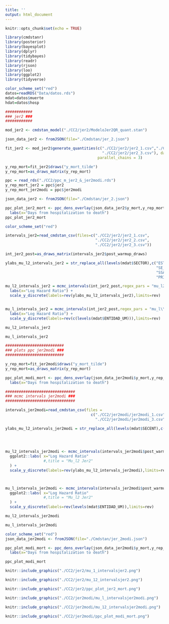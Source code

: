 ```yaml
---
title: ''
output: html_document
---
```


```r
knitr::opts_chunk$set(echo = TRUE)
```

```r
library(cmdstanr)
library(posterior)
library(bayesplot)
library(dplyr)
library(tidybayes)
library(readr)
library(rjson)
library(loo)
library(ggplot2)
library(tidyverse)

color_scheme_set("red")
datos=readRDS("Data/datos.rds")
mdat=datos$muerte
hdat=datos$hosp

```

```r

############
### jer2 ###
############

mod_jer2 <- cmdstan_model("./CC2/jer2/ModeloJer2QR_quant.stan")

json_data_jer2 <- fromJSON(file="./Cmdstan/jer_2.json")

fit_jer2 <- mod_jer2$generate_quantities(c("./CC2/jer2/jer2_1.csv","./CC2/jer2/jer2_2.csv",
                                           "./CC2/jer2/jer2_3.csv"), data = "./Cmdstan/jer_2.json",  
                                         parallel_chains = 3)

y_rep_mort=fit_jer2$draws("y_mort_tilde")
y_rep_mort=as_draws_matrix(y_rep_mort)
```

```r
ppc = read_rds("./CC2/ppc_m_jer2_&_jer2modi.rds")
y_rep_mort_jer2 = ppc$jer2
y_rep_mort_jer2modi = ppc$jer2modi

json_data_jer2 <- fromJSON(file="./Cmdstan/jer_2.json")
```

```r
ppc_plot_jer2_mort <- ppc_dens_overlay(json_data_jer2$y_mort,y_rep_mort_jer2) + 
  labs(x="Days from hospitalization to death")
ppc_plot_jer2_mort
```

```r
color_scheme_set("red")

intervals_jer2=read_cmdstan_csv(files=c("./CC2/jer2/jer2_1.csv",
                                        "./CC2/jer2/jer2_2.csv",
                                        "./CC2/jer2/jer2_3.csv"))

int_jer2_post=as_draws_matrix(intervals_jer2$post_warmup_draws)

ylabs_mu_l2_intervals_jer2 = str_replace_all(levels(mdat$SECTOR),c("ESTATAL" = "State managed",
                                                                   "SE_MAR_PE" = "SEDENA/SEMAR/PEMEX", 
                                                                   "SSA_OTROS" = "SSA",
                                                                   "PRIVADA"= "Private healthcare provider"))

mu_l2_intervals_jer2 = mcmc_intervals(int_jer2_post,regex_pars = "mu_l2\\W",prob_outer = .95) + 
  labs(x="Log Hazard Ratio") + 
  scale_y_discrete(labels=rev(ylabs_mu_l2_intervals_jer2),limits=rev)


mu_l_intervals_jer2 = mcmc_intervals(int_jer2_post,regex_pars = "mu_l\\W",prob_outer = .95) + 
  labs(x="Log Hazard Ratio") + 
  scale_y_discrete(labels=rev(c(levels(mdat$ENTIDAD_UM))),limits=rev)

mu_l2_intervals_jer2

mu_l_intervals_jer2

```


```r
##########################
### plots ppc jer2modi ###
##########################

y_rep_mort=fit_jer2modi$draws("y_mort_tilde")
y_rep_mort=as_draws_matrix(y_rep_mort)

ppc_plot_modi_mort <- ppc_dens_overlay(json_data_jer2modi$y_mort,y_rep_mort[1:200,]) + 
  labs(x="Days from hospitalization to death")

```

```r
###############################
### mcmc intervals jer2modi ###
###############################

intervals_jer2modi=read_cmdstan_csv(files = 
                                      c("./CC2/jer2modi/jer2modi_1.csv","./CC2/jer2modi/jer2modi_2.csv",
                                        "./CC2/jer2modi/jer2modi_3.csv"))

ylabs_mu_l2_intervals_jer2modi = str_replace_all(levels(mdat$SECENT),c("ESTATAL" = "State managed",
                                                                       "SE_MAR_PE" = "SEDENA/SEMAR/PEMEX", 
                                                                       "SSA_OTROS" = "SSA",
                                                                       "PRIVADA"= "Private healthcare provider"))

mu_l2_intervals_jer2modi <- mcmc_intervals(intervals_jer2modi$post_warmup_draws,regex_pars = c("mu_l2\\W"),prob_outer = .95) +
  ggplot2::labs( x="Log Hazard Ratio"
                 #,title = "Mu_l2 Jer2"
  ) +
  scale_y_discrete(labels=rev(ylabs_mu_l2_intervals_jer2modi),limits=rev)



mu_l_intervals_jer2modi <- mcmc_intervals(intervals_jer2modi$post_warmup_draws,regex_pars = c("mu_l\\W"),prob_outer = .95) +
  ggplot2::labs( x="Log Hazard Ratio"
                 #,title = "Mu_l2 Jer2"
  ) +
  scale_y_discrete(labels=rev(levels(mdat$ENTIDAD_UM)),limits=rev)
```

```r
mu_l2_intervals_jer2modi
```

```r
mu_l_intervals_jer2modi
```

```r
color_scheme_set("red")
json_data_jer2modi <- fromJSON(file="./Cmdstan/jer_2modi.json")

ppc_plot_modi_mort <- ppc_dens_overlay(json_data_jer2modi$y_mort,y_rep_mort_jer2modi) + 
  labs(x="Days from hospitalization to death")

ppc_plot_modi_mort
```

```r
knitr::include_graphics("./CC2/jer2/mu_1_intervalsjer2.png")

```

```r
knitr::include_graphics("./CC2/jer2/mu_12_intervalsjer2.png")

```

```r
knitr::include_graphics("./CC2/jer2/ppc_plot_jer2_mort.png")

```

```r
knitr::include_graphics("./CC2/jer2modi/mu_l_intervalsjer2modi.png")
```

```r
knitr::include_graphics("./CC2/jer2modi/mu_12_intervalsjer2modi.png")

```

```r
knitr::include_graphics("./CC2/jer2modi/ppc_plot_modi_mort.png")

```
